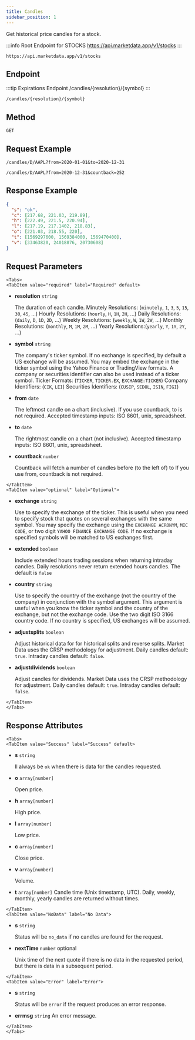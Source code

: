 ```yaml
---
title: Candles
sidebar_position: 1
---
```


Get historical price candles for a stock.


:::info Root Endpoint for STOCKS
https://api.marketdata.app/v1/stocks
:::

    https://api.marketdata.app/v1/stocks

## Endpoint

:::tip Expirations Endpoint
/candles/{resolution}/{symbol}
:::

    /candles/{resolution}/{symbol}

## Method

    GET

## Request Example

    /candles/D/AAPL?from=2020-01-01&to=2020-12-31

    /candles/D/AAPL?from=2020-12-31&countback=252

## Response Example

```json
{
  "s": "ok",
  "c": [217.68, 221.03, 219.89],
  "h": [222.49, 221.5, 220.94],
  "l": [217.19, 217.1402, 218.83],
  "o": [221.03, 218.55, 220],
  "t": [1569297600, 1569384000, 1569470400],
  "v": [33463820, 24018876, 20730608]
}
```

## Request Parameters

```mdx-code-block
<Tabs>
<TabItem value="required" label="Required" default>
```

- **resolution** `string`

  The duration of each candle.
  Minutely Resolutions: (`minutely`, `1`, `3`, `5`, `15`, `30`, `45`, ...)
  Hourly Resolutions: (`hourly`, `H`, `1H`, `2H`, ...)
  Daily Resolutions: (`daily`, `D`, `1D`, `2D`, ...)
  Weekly Resolutions: (`weekly`, `W`, `1W`, `2W`, ...)
  Monthly Resolutions: (`monthly`, `M`, `1M`, `2M`, ...)
  Yearly Resolutions:(`yearly`, `Y`, `1Y`, `2Y`, ...)

- **symbol** `string`

  The company's ticker symbol. If no exchange is specified, by default a US exchange will be assumed. You may embed the exchange in the ticker symbol using the Yahoo Finance or TradingView formats. A company or securities identifier can also be used instead of a ticker symbol. Ticker Formats: (`TICKER`, `TICKER.EX`, `EXCHANGE:TICKER`)
  Company Identifiers: (`CIK`, `LEI`)
  Securities Identifiers: (`CUSIP`, `SEDOL`, `ISIN`, `FIGI`)

- **from** `date`

  The leftmost candle on a chart (inclusive). If you use countback, to is not required. Accepted timestamp inputs: ISO 8601, unix, spreadsheet.

- **to** `date`

  The rightmost candle on a chart (not inclusive). Accepted timestamp inputs: ISO 8601, unix, spreadsheet.

- **countback** `number`

  Countback will fetch a number of candles before (to the left of) to If you use from, countback is not required.

```mdx-code-block
</TabItem>
<TabItem value="optional" label="Optional">
```

- **exchange** `string`

  Use to specify the exchange of the ticker. This is useful when you need to specify stock that quotes on several exchanges with the same symbol. You may specify the exchange using the `EXCHANGE ACRONYM`, `MIC CODE`, or two digit `YAHOO FINANCE EXCHANGE CODE`. If no exchange is specified symbols will be matched to US exchanges first.

- **extended** `boolean`

  Include extended hours trading sessions when returning intraday candles. Daily resolutions never return extended hours candles. The default is `false`

- **country** `string`

  Use to specify the country of the exchange (not the country of the company) in conjunction with the symbol argument. This argument is useful when you know the ticker symbol and the country of the exchange, but not the exchange code. Use the two digit ISO 3166 country code. If no country is specified, US exchanges will be assumed.

- **adjustsplits** `boolean`

  Adjust historical data for for historical splits and reverse splits. Market Data uses the CRSP methodology for adjustment.
  Daily candles default: `true`.
  Intraday candles default: `false`.

- **adjustdividends** `boolean`

  Adjust candles for dividends. Market Data uses the CRSP methodology for adjustment.
  Daily candles default: `true`.
  Intraday candles default: `false`.

```mdx-code-block
</TabItem>
</Tabs>
```

## Response Attributes

```mdx-code-block
<Tabs>
<TabItem value="Success" label="Success" default>
```

- **s** `string`

  ll always be `ok` when there is data for the candles requested.

- **o** `array[number]`

  Open price.

- **h** `array[number]`

  High price.

- **l** `array[number]`

  Low price.

- **c** `array[number]`

  Close price.

- **v** `array[number]`

  Volume.

- **t** `array[number]`
  Candle time (Unix timestamp, UTC). Daily, weekly, monthly, yearly candles are returned without times.

```mdx-code-block
</TabItem>
<TabItem value="NoData" label="No Data">
```

- **s** `string`

  Status will be `no_data` if no candles are found for the request.

- **nextTime** `number` optional

  Unix time of the next quote if there is no data in the requested period, but there is data in a subsequent period.

```mdx-code-block
</TabItem>
<TabItem value="Error" label="Error">
```

- **s** `string`

  Status will be `error` if the request produces an error response.

- **errmsg** `string`
  An error message.

```mdx-code-block
</TabItem>
</Tabs>
```
